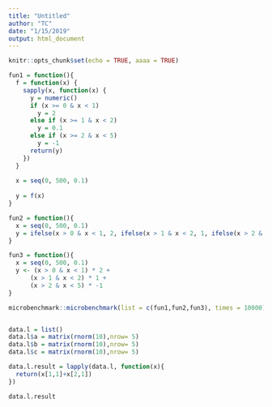 ```yaml
---
title: "Untitled"
author: "TC"
date: "1/15/2019"
output: html_document
---
```


```r
knitr::opts_chunk$set(echo = TRUE, aaaa = TRUE)
```


```r
fun1 = function(){
  f = function(x) {
    sapply(x, function(x) {
      y = numeric()
      if (x >= 0 & x < 1)
        y = 2
      else if (x >= 1 & x < 2)
        y = 0.1
      else if (x >= 2 & x < 5)
        y = -1
      return(y)
    })
  }
  
  x = seq(0, 500, 0.1)
  
  y = f(x)
}

fun2 = function(){
  x = seq(0, 500, 0.1)
  y = ifelse(x > 0 & x < 1, 2, ifelse(x > 1 & x < 2, 1, ifelse(x > 2 & x < 5, -1, NA)))
}

fun3 = function(){
  x = seq(0, 500, 0.1)
  y <- (x > 0 & x < 1) * 2 +
      (x > 1 & x < 2) * 1 +
      (x > 2 & x < 5) * -1
}

microbenchmark::microbenchmark(list = c(fun1,fun2,fun3), times = 10000)

```



```r



```


```r
data.l = list()
data.l$a = matrix(rnorm(10),nrow= 5)
data.l$b = matrix(rnorm(10),nrow= 5)
data.l$c = matrix(rnorm(10),nrow= 5)

data.l.result = lapply(data.l, function(x){
  return(x[1,1]+x[2,1])
})

data.l.result


```

